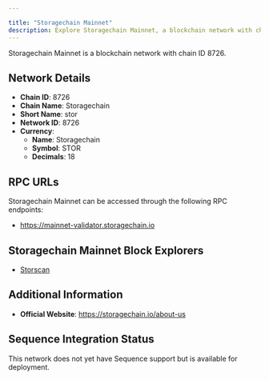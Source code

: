 ```yaml
---

title: "Storagechain Mainnet"
description: Explore Storagechain Mainnet, a blockchain network with chain ID 8726. Learn about its native currency, Storagechain, and how to interact with the network.
---
```




Storagechain Mainnet is a blockchain network with chain ID 8726.

## Network Details

- **Chain ID**: 8726
- **Chain Name**: Storagechain
- **Short Name**: stor
- **Network ID**: 8726
- **Currency**: 
  - **Name**: Storagechain
  - **Symbol**: STOR
  - **Decimals**: 18

## RPC URLs

Storagechain Mainnet can be accessed through the following RPC endpoints:

- https://mainnet-validator.storagechain.io

## Storagechain Mainnet Block Explorers

- [Storscan](https://explorer-storagechain.invo.zone/?network=StorageChain)

## Additional Information

- **Official Website**: https://storagechain.io/about-us

## Sequence Integration Status

This network does not yet have Sequence support but is available for deployment.
